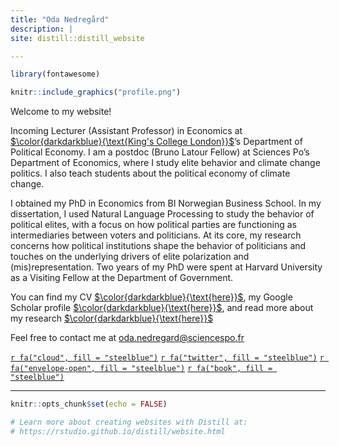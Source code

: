 ```yaml
---
title: "Oda Nedregård"
description: |
site: distill::distill_website

---
```

```r
library(fontawesome)
``` 

:::float-image

```r

knitr::include_graphics("profile.png")

```

  Welcome to my website!
  
  
Incoming Lecturer (Assistant Professor) in Economics at [$\color{darkdarkblue}{\text{King's College London}}$][KCL]'s Department of Political Economy. I am a postdoc (Bruno Latour Fellow) at Sciences Po's Department of Economics, where I study elite behavior and climate change politics. I also teach students about the political economy of climate change. 
  
  I obtained my PhD in Economics from BI Norwegian Business School. In my dissertation, I used Natural Language Processing to study the behavior of political elites, with a focus on how political parties are functioning as intermediaries between voters and politicians. At its core, my research concerns how political institutions shape the behavior of politicians and touches on the underlying drivers of elite polarization and (mis)representation. Two years of my PhD were spent at Harvard University as a Visiting Fellow at the Department of Government.
  
 
  
  You can find my CV [$\color{darkdarkblue}{\text{here}}$][CV], my Google Scholar profile [$\color{darkdarkblue}{\text{here}}$][GScholar], and read more about my research [$\color{darkdarkblue}{\text{here}}$](research.html)


 Feel free to contact me at [oda.nedregard@sciencespo.fr][email]
  
 
  [`r fa("cloud", fill = "steelblue")`](https://bsky.app/profile/nedregardoda.bsky.social)
  [`r fa("twitter", fill = "steelblue")`](https://twitter.com/NedregardOda)
  [`r fa("envelope-open", fill = "steelblue")`][email]
  [`r fa("book", fill = "steelblue")`][GScholar]

  [email]: mailto:oda.nedregard@sciencespo.fr

  [CV]: https://www.dropbox.com/scl/fi/5q1cu6foie224sazpv7ad/cv_nedregard.pdf?rlkey=2aswjgq3yky71xvblkk6vnil8&st=e7iwvc1x&dl=0

  [GScholar]: https://scholar.google.com/citations?user=7HrD6BgAAAAJ
  
 [LSE]: https://www.lse.ac.uk/european-institute/people/nedregard-oda
 
 [KCL]: https://www.kcl.ac.uk/political-economy
:::



---
```r
knitr::opts_chunk$set(echo = FALSE)

# Learn more about creating websites with Distill at:
# https://rstudio.github.io/distill/website.html

```

